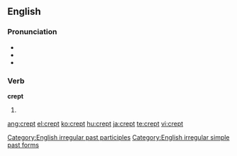 ==English==

===Pronunciation===
* {{IPA|/'krεpt/}}
* {{audio|en-us-crept.ogg|Audio (US)}}
* {{rhymes|ɛpt}}

===Verb===
'''crept'''

# {{past of|[[creep]]}}

[[Category:English irregular past participles]]
[[Category:English irregular simple past forms]]

[[ang:crept]]
[[el:crept]]
[[ko:crept]]
[[hu:crept]]
[[ja:crept]]
[[te:crept]]
[[vi:crept]]